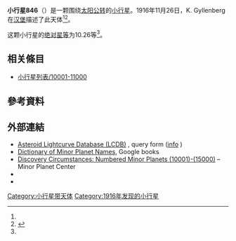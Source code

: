 {{Infobox planet
 | minorplanet     = yes
 | name            = 846 Lipperta
 | background      = #D6D6D6
 | image = 
 | image_size      = 
 | caption         =
 | discovery_ref   =  <ref name="MPC-object" />
 | discoverer      = [[K._Gyllenberg|K. Gyllenberg]]
 | discovery_site  = [[汉堡|汉堡]]
 | discovered      = 1916年11月26日
 | mpc_name        = 846 Lipperta
 | alt_names       = 846 Lipperta
 | pronounced      = 
 | named_after     = <ref name="MPC-object" />
 | mp_category     = [[主帶小行星|主帶小行星]] <ref name="MPC-object" /><ref name="jpldata" />
 | orbit_ref       = <ref name="a">[http://ssd.jpl.nasa.gov/sbdb.cgi?sstr=846 846] {{Wayback|url=http://ssd.jpl.nasa.gov/sbdb.cgi?sstr=846 |date=20140817073721 }}，小行星數據庫瀏覽器（JPL Small-Body Database Browser）－[[美国国家航空航天局|美国国家航空航天局]]喷气推进实验室</ref>
 | epoch           = 2018-03-23.0（[[儒略日|JD]] 2458200.5）
 | uncertainty     = 0
 | observation_arc = 
 | aphelion = {{convert|3.695|AU|km|3|abbr=on|lk=out}}
 | perihelion      = {{convert|2.5580385|AU|km|3|abbr=on}}
 | semimajor       = 3.1264716
 | eccentricity    = 0.1818130
 | period          = 5.53[[儒略年|yr]]
 | mean_anomaly    = 134.59204[[度|°]]
 | mean_motion     = {{Deg2DMS|0.17828800|sup=ms}} / day
 | inclination     = 0.26432
 | asc_node        = 261.36704°
 | arg_peri        = 129.31312
 | mean_diameter   = 
 | rotation        = 
 | albedo          =
 | spectral_type   =
 | abs_magnitude   = 10.26<ref name="jpldata" />
}}
'''小行星846'''（{{lang-en|846 Lipperta}}）是一颗围绕[[太阳|太阳]][[公转|公转]]的[[小行星|小行星]]。1916年11月26日，K. Gyllenberg在[[汉堡|汉堡]]描述了此天体<ref name="a" /><ref>{{cite news|title=小行星列表|url=http://cfa-www.harvard.edu/iau/lists/NumberedMPs.txt|accessdate=2018-10-19|newspaper=哈佛大学|archive-date=2008-05-17|archive-url=https://web.archive.org/web/20080517010638/http://cfa-www.harvard.edu/iau/lists/NumberedMPs.txt|dead-url=no}}</ref>。

这颗小行星的[[绝对星等|绝对星等]]为10.26等<ref name="a" />。

== 相关條目 ==
*[[小行星列表/10001-11000|小行星列表/10001-11000]]

== 參考資料 ==
{{reflist|refs=

<ref name="jpldata">{{cite web
 |type         = 2018-01-26 last obs.
 |title        = JPL Small-Body Database Browser:846 Lipperta-846 Lipperta
 |url          = https://ssd.jpl.nasa.gov/sbdb.cgi?sstr=846
 |publisher    = [[Jet_Propulsion_Laboratory|Jet Propulsion Laboratory]]
 |accessdate   = 28 March 2018
 |archive-date = 2020-11-30
 |archive-url  = https://web.archive.org/web/20201130184020/https://ssd.jpl.nasa.gov/sbdb.cgi?sstr=846
 |dead-url     = no
}}</ref>

<ref name="MPC-object">{{cite web
  |title      = 846 Lipperta
  |work      = Minor Planet Center
  |url      = https://www.minorplanetcenter.net/db_search/show_object?object_id=846
  |accessdate      = 28 March 2018
  |archive-date      = 2017-09-07
  |archive-url      = https://web.archive.org/web/20170907124355/http://www.minorplanetcenter.net/db_search/show_object?object_id=846
  |dead-url      = no
  }}</ref>

}}

==  外部連結 ==
* [http://www.minorplanet.info/PHP/lcdbsummaryquery.php Asteroid Lightcurve Database (LCDB)] {{Wayback|url=http://www.minorplanet.info/PHP/lcdbsummaryquery.php |date=20171210173955 }}, query form ([http://www.minorplanet.info/lightcurvedatabase.html info] {{Wayback|url=http://www.minorplanet.info/lightcurvedatabase.html |date=20171216050541 }})
* [https://books.google.com/books?id=aeAg1X7afOoC&pg Dictionary of Minor Planet Names], Google books
* [http://www.minorplanetcenter.net/iau/lists/NumberedMPs010001.html Discovery Circumstances: Numbered Minor Planets (10001)-(15000)] {{Wayback|url=http://www.minorplanetcenter.net/iau/lists/NumberedMPs010001.html |date=20180612162317 }} – Minor Planet Center
* {{AstDys|846}}
* {{JPL small body}}

{{Minor Planet Number|[[小行星845|小行星845]]|[[小行星847|小行星847]]}}
{{小天体}}

[[Category:小行星带天体|Category:小行星带天体]]
[[Category:1916年发现的小行星|Category:1916年发现的小行星]]


{{beltasteroid-stub}}